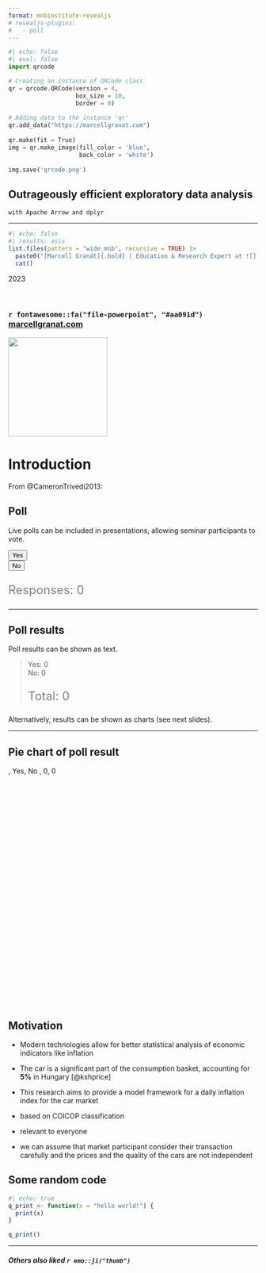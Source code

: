 ```yaml
---
format: mnbinstitute-revealjs
# revealjs-plugins:
#   - poll
---
```


```python
#| echo: false
#| eval: false
import qrcode

# Creating an instance of QRCode class
qr = qrcode.QRCode(version = 4,
                   box_size = 10,
                   border = 0)
 
# Adding data to the instance 'qr'
qr.add_data("https://marcellgranat.com")
 
qr.make(fit = True)
img = qr.make_image(fill_color = 'blue',
                    back_color = 'white')
 
img.save('qrcode.png')
```

<h2>Outrageously efficient exploratory data analysis</h2>

`with Apache Arrow and dplyr`

<hr>

```r
#| echo: false
#| results: asis
list.files(pattern = "wide_mnb", recursive = TRUE) |> 
  paste0("[Marcell Granát]{.bold} | Education & Research Expert at ![](", `...` = _, '){width="300"}') |> 
  cat()
```

[2023]{.lb}

<br>

<h3>

`r fontawesome::fa("file-powerpoint", "#aa091d")`  [marcellgranat.com](https://marcellgranat.com)

![](qrcode.png){.absolute bottom="10" right="10" width="200"}

# Introduction

From @CameronTrivedi2013:

```{=html}

<link rel="stylesheet" href="poll/style.css">
<script src="pull/plugin.js"></script>
<div>
<h2>Poll</h2>
<p>Live polls can be included in presentations, allowing seminar participants to vote.</p>
<div class="poll" data-poll="1">
					<button data-value="yes">Yes</button>
					<br>
					<button data-value="no">No</button>
</div>
<p style="font-size:24px;color:gray;">Responses: <span class="voters" data-poll="1">0</span></p>
</div>
```

---

```{=html}
<h2>Poll results</h2>
<div>Poll results can be shown as text.</div>
<blockquote class="results" data-poll="1">
					Yes: <span data-value="yes">0</span><br>
					No: <span data-value="no">0</span><br>
					<p style="font-size:24px;color:gray;">Total: <span class="voters" data-poll="1">0</span></p>
</blockquote>
<div>Alternatively, results can be shown as charts (see next slides).</div>
```

---

```{=html}
<h2>Pie chart of poll result</h2>
<div style="height:480px">
<canvas data-chart="pie" data-poll="1">
, Yes, No
, 0, 0
</canvas>
</div>
```

## Motivation

-   Modern technologies allow for better statistical analysis of economic indicators like inflation

-   The car is a significant part of the consumption basket, accounting for **5%** in Hungary [@kshprice]

-   This research aims to provide a model framework for a daily inflation index for the car market

::: notes
-   based on COICOP classification

-   relevant to everyone

-   we can assume that market participant consider their transaction carefully and the prices and the quality of the cars are not independent
:::

## Some random code

```r
#| echo: true
q_print <- function(x = "hello world!") {
  print(x)
}

q_print()
```

------------------------------------------------------------------------

<h5>Others also liked `r emo::ji("thumb")`</h5>
